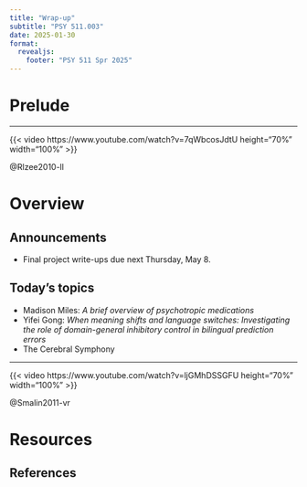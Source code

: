 ```yaml
---
title: "Wrap-up"
subtitle: "PSY 511.003"
date: 2025-01-30
format: 
  revealjs:
    footer: "PSY 511 Spr 2025"
---
```


# Prelude

---

{{< video https://www.youtube.com/watch?v=7qWbcosJdtU height="70%" width="100%" >}}

@Rlzee2010-ll

# Overview

## Announcements

- Final project write-ups due next Thursday, May 8.

## Today's topics

- Madison Miles: *A brief overview of psychotropic medications*
- Yifei Gong: *When meaning shifts and language switches: Investigating the role of domain-general inhibitory control in bilingual prediction errors*
- The Cerebral Symphony

---

{{< video https://www.youtube.com/watch?v=ljGMhDSSGFU height="70%" width="100%" >}}

@Smalin2011-vr

# Resources

## References
